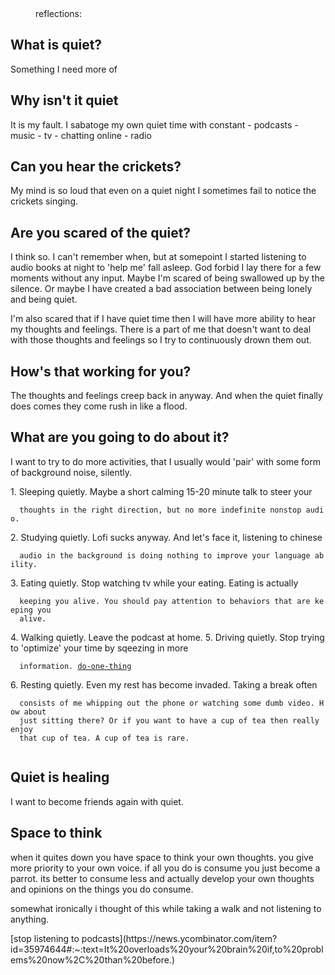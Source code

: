 :reflections:
== What is quiet? ==
Something I need more of

== Why isn't it quiet ==
It is my fault. I sabatoge my own quiet time with constant
- podcasts
- music
- tv
- chatting online
- radio

== Can you hear the crickets? ==
My mind is so loud that even on a quiet night I sometimes fail to notice the
crickets singing. 

== Are you scared of the quiet? ==
I think so. I can't remember when, but at somepoint I started listening to audio
books at night to 'help me' fall asleep. God forbid I lay there for a few
moments without any input.
Maybe I'm scared of being swallowed up by the silence. Or maybe I have created a
bad association between being lonely and being quiet. 

I'm also scared that if I have quiet time then I will have more ability to hear
my thoughts and feelings. There is a part of me that doesn't want to deal with
those thoughts and feelings so I try to continuously drown them out.

== How's that working for you? ==
The thoughts and feelings creep back in anyway. And when the quiet finally does comes they come
rush in like a flood. 

== What are you going to do about it? ==
I want to try to do more activities, that I usually would 'pair' with some form
of background noise, silently.

1. Sleeping quietly. Maybe a short calming 15-20 minute talk to steer your
   thoughts in the right direction, but no more indefinite nonstop audio.
2. Studying quietly. Lofi sucks anyway. And let's face it, listening to chinese
   audio in the background is doing nothing to improve your language ability. 
3. Eating quietly. Stop watching tv while your eating. Eating is actually
   keeping you alive. You should pay attention to behaviors that are keeping you
   alive.
4. Walking quietly. Leave the podcast at home.
5. Driving quietly. Stop trying to 'optimize' your time by sqeezing in more
   information. [[do-one-thing]]
6. Resting quietly. Even my rest has become invaded. Taking a break often
   consists of me whipping out the phone or watching some dumb video. How about
   just sitting there? Or if you want to have a cup of tea then really enjoy
   that cup of tea. A cup of tea is rare.
  
== Quiet is healing ==
I want to become friends again with quiet. 

== Space to think ==
when it quites down you have space to think your own thoughts. you give more priority to your own voice.
if all you do is consume you just become a parrot. its better to consume less and actually develop
your own thoughts and opinions on the things you do consume.

somewhat ironically i thought of this while taking a walk and not listening to anything.

[stop listening to podcasts](https://news.ycombinator.com/item?id=35974644#:~:text=It%20overloads%20your%20brain%20if,to%20problems%20now%2C%20than%20before.)
